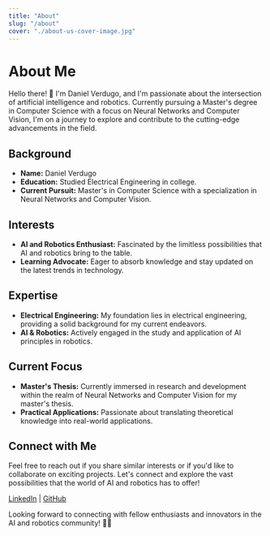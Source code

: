 ```yaml
---
title: "About"
slug: "/about"
cover: "./about-us-cover-image.jpg"
---
```


# About Me

Hello there! 👋 I'm Daniel Verdugo, and I'm passionate about the intersection of artificial intelligence and robotics. Currently pursuing a Master's degree in Computer Science with a focus on Neural Networks and Computer Vision, I'm on a journey to explore and contribute to the cutting-edge advancements in the field.

## Background

- **Name:** Daniel Verdugo
- **Education:** Studied Electrical Engineering in college.
- **Current Pursuit:** Master's in Computer Science with a specialization in Neural Networks and Computer Vision.

## Interests

- **AI and Robotics Enthusiast:** Fascinated by the limitless possibilities that AI and robotics bring to the table.
- **Learning Advocate:** Eager to absorb knowledge and stay updated on the latest trends in technology.

## Expertise

- **Electrical Engineering:** My foundation lies in electrical engineering, providing a solid background for my current endeavors.
- **AI & Robotics:** Actively engaged in the study and application of AI principles in robotics.

## Current Focus

- **Master's Thesis:** Currently immersed in research and development within the realm of Neural Networks and Computer Vision for my master's thesis.
- **Practical Applications:** Passionate about translating theoretical knowledge into real-world applications.

## Connect with Me

Feel free to reach out if you share similar interests or if you'd like to collaborate on exciting projects. Let's connect and explore the vast possibilities that the world of AI and robotics has to offer!

[LinkedIn](https://www.linkedin.com/in/rdverdugo/) | [GitHub](https://github.com/verdugo-danieML) 

Looking forward to connecting with fellow enthusiasts and innovators in the AI and robotics community! 🤖✨

